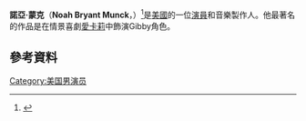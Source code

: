 {{Infobox person
|name         = Noah Munck
|image        = Noah Munck at Joint Base McGuire-Dix-Lakehurst 2.jpg
|image_size   = 
|caption      = 
|birth_name   = Noah Bryant Munck
|birth_date   = {{Birth date and age|1996|5|3}}
|birth_place  = 美國[[米申維耶霍_(加利福尼亞州)|米申維耶霍 (加利福尼亞州)]]
|years_active = 2007–現在
|occupation   = 演員，音樂人
|website      = {{URL|http://www.noahmunck.com}}
}}
'''諾亞·蒙克'''（'''Noah Bryant Munck'''，{{bd|1996年|5月3日}}）<ref name=facebookinfo>{{cite web |title=Noah Munck Info |last=Munck |first=Noah |url=https://www.facebook.com/noahBmunck?sk=info |accessdate=January 14, 2012 |quote=Birthday May 3, 1996}}{{Dead link|date=May 2013}}</ref>是[[美國|美國]]的一位[[演員|演員]]和音樂製作人。他最著名的作品是在情景喜劇[[愛卡莉|愛卡莉]]中飾演Gibby角色。
==參考資料==
{{reflist}}
[[Category:美国男演员|Category:美国男演员]]